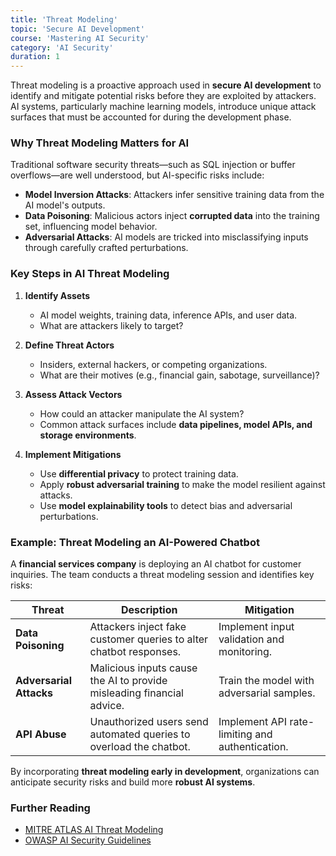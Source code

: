 ```yaml
---
title: 'Threat Modeling'
topic: 'Secure AI Development'
course: 'Mastering AI Security'
category: 'AI Security'
duration: 1
---
```


Threat modeling is a proactive approach used in **secure AI development** to identify and mitigate potential risks before they are exploited by attackers. AI systems, particularly machine learning models, introduce unique attack surfaces that must be accounted for during the development phase.

### Why Threat Modeling Matters for AI

Traditional software security threats—such as SQL injection or buffer overflows—are well understood, but AI-specific risks include:

- **Model Inversion Attacks**: Attackers infer sensitive training data from the AI model's outputs.
- **Data Poisoning**: Malicious actors inject **corrupted data** into the training set, influencing model behavior.
- **Adversarial Attacks**: AI models are tricked into misclassifying inputs through carefully crafted perturbations.

### Key Steps in AI Threat Modeling

1. **Identify Assets**

   - AI model weights, training data, inference APIs, and user data.
   - What are attackers likely to target?

2. **Define Threat Actors**

   - Insiders, external hackers, or competing organizations.
   - What are their motives (e.g., financial gain, sabotage, surveillance)?

3. **Assess Attack Vectors**

   - How could an attacker manipulate the AI system?
   - Common attack surfaces include **data pipelines, model APIs, and storage environments**.

4. **Implement Mitigations**
   - Use **differential privacy** to protect training data.
   - Apply **robust adversarial training** to make the model resilient against attacks.
   - Use **model explainability tools** to detect bias and adversarial perturbations.

### Example: Threat Modeling an AI-Powered Chatbot

A **financial services company** is deploying an AI chatbot for customer inquiries. The team conducts a threat modeling session and identifies key risks:

| Threat                  | Description                                                           | Mitigation                                      |
| ----------------------- | --------------------------------------------------------------------- | ----------------------------------------------- |
| **Data Poisoning**      | Attackers inject fake customer queries to alter chatbot responses.    | Implement input validation and monitoring.      |
| **Adversarial Attacks** | Malicious inputs cause the AI to provide misleading financial advice. | Train the model with adversarial samples.       |
| **API Abuse**           | Unauthorized users send automated queries to overload the chatbot.    | Implement API rate-limiting and authentication. |

By incorporating **threat modeling early in development**, organizations can anticipate security risks and build more **robust AI systems**.

### Further Reading

- [MITRE ATLAS AI Threat Modeling](https://atlas.mitre.org/)
- [OWASP AI Security Guidelines](https://owasp.org/)
